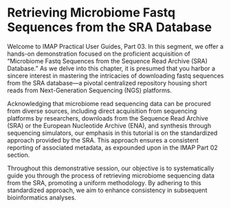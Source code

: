 
# Retrieving Microbiome Fastq Sequences from the SRA Database {#sra-fastq-sequences}
Welcome to IMAP Practical User Guides, Part 03. In this segment, we offer a hands-on demonstration focused on the proficient acquisition of "Microbiome Fastq Sequences from the Sequence Read Archive (SRA) Database." As we delve into this chapter, it is presumed that you harbor a sincere interest in mastering the intricacies of downloading fastq sequences from the SRA database—a pivotal centralized repository housing short reads from Next-Generation Sequencing (NGS) platforms.

Acknowledging that microbiome read sequencing data can be procured from diverse sources, including direct acquisition from sequencing platforms by researchers, downloads from the Sequence Read Archive (SRA) or the European Nucleotide Archive (ENA), and synthesis through sequencing simulators, our emphasis in this tutorial is on the standardized approach provided by the SRA. This approach ensures a consistent reporting of associated metadata, as expounded upon in the IMAP Part 02 section.

Throughout this demonstrative session, our objective is to systematically guide you through the process of retrieving microbiome sequencing data from the SRA, promoting a uniform methodology. By adhering to this standardized approach, we aim to enhance consistency in subsequent bioinformatics analyses.